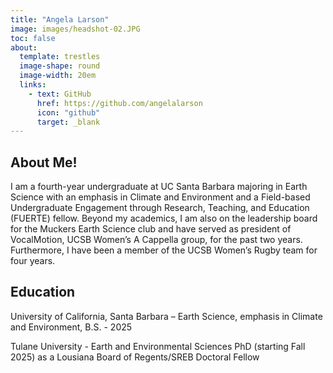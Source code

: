 ```yaml
---
title: "Angela Larson"
image: images/headshot-02.JPG
toc: false
about:
  template: trestles
  image-shape: round
  image-width: 20em
  links: 
    - text: GitHub
      href: https://github.com/angelalarson
      icon: "github"
      target: _blank
---
```

## About Me!

I am a fourth-year undergraduate at UC Santa Barbara majoring in Earth Science with an emphasis in Climate and Environment and a Field-based Undergraduate Engagement through Research, Teaching, and Education (FUERTE) fellow. Beyond my academics, I am also on the leadership board for the Muckers Earth Science club and have served as president of VocalMotion, UCSB Women's A Cappella group, for the past two years. Furthermore, I have been a member of the UCSB Women's Rugby team for four years. 

## Education

University of California, Santa Barbara – Earth Science, emphasis in Climate and Environment, B.S. - 2025

Tulane University - Earth and Environmental Sciences PhD (starting Fall 2025) as a Lousiana Board of Regents/SREB Doctoral Fellow
